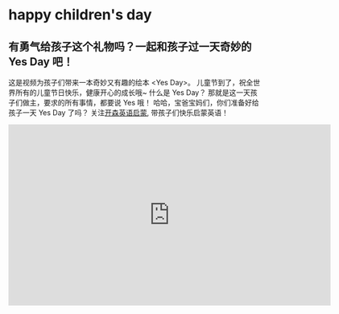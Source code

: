 # happy children's day

## 有勇气给孩子这个礼物吗？一起和孩子过一天奇妙的 Yes Day 吧！

这是视频为孩子们带来一本奇妙又有趣的绘本 \<Yes Day\>。
儿童节到了，祝全世界所有的儿童节日快乐，健康开心的成长哦~
什么是 Yes Day？
那就是这一天孩子们做主，要求的所有事情，都要说 Yes 哦！
哈哈，宝爸宝妈们，你们准备好给孩子一天 Yes Day 了吗？
关注[开森英语启蒙](https://space.bilibili.com/20797715), 带孩子们快乐启蒙英语！

<iframe
  src="https://player.bilibili.com/player.html?bvid=BV1vV4y1z7TG&cid=1&page=1"
  scrolling="no"
  border="0"
  frameborder="no"
  framespacing="0"
  allowfullscreen="true"
  width="640"
  height="360"
></iframe>
